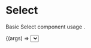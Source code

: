 
<Meta title="SelectStyles"
    component={Select}
/>


# Select
Basic Select component usage .

<Canvas>
  <Story
    name="Select"
    height="200px"
    args={{
      label: 'Select',
      disabled: false,
      error: '',
      options: [
        {
          label: 'Test',
          value: 'value',
        },
        {
          label: 'Test2',
          value: 'value2',
        },
      ]
    }}
  >
    {(args) => <Select {...args}/>}
  </Story>
</Canvas>

<ArgsTable story="Select"/>
